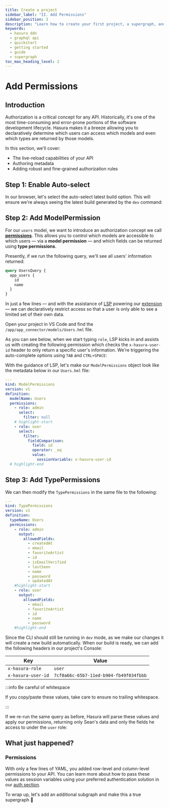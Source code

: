 ```yaml
---
title: Create a project
sidebar_label: "II. Add Permissions"
sidebar_position: 3
description: "Learn how to create your first project, a supergraph, and see your APIs come to life with Hasura."
keywords:
  - hasura ddn
  - graphql api
  - quickstart
  - getting started
  - guide
  - supergraph
toc_max_heading_level: 2
---
```



# Add Permissions

## Introduction

Authorization is a critical concept for any API. Historically, it's one of the most time-consuming and error-prone
portions of the software development lifecycle. Hasura makes it a breeze allowing you to declaratively determine which
users can access which models and even which types are returned by those models.

In this section, we'll cover:

- The live-reload capabilities of your API
- Authoring metadata
- Adding robust and fine-grained authorization rules

## Step 1: Enable Auto-select

In our browser, let's select the auto-select latest build option. This will ensure we're always seeing the latest build
generated by the `dev` command:

<Thumbnail src="/img/get-started/autoselectconsole.gif" alt="Execute a query" width="1000px" />

## Step 2: Add ModelPermission

For our `users` model, we want to introduce an authorization concept we call
[**permissions**](/supergraph-modeling/permissions.mdx). This allows you to control which models are accessible to which
users — via a **model permission** — and which fields can be returned using **type permissions**.

Presently, if we run the following query, we'll see all users' information returned:

```graphql
query UsersQuery {
  app_users {
    id
    name
  }
}
```

In just a few lines — and with the assistance of [LSP](https://microsoft.github.io/language-server-protocol/) powering
our [extension](https://marketplace.visualstudio.com/items?itemName=HasuraHQ.hasura) — we can declaratively restrict
access so that a user is only able to see a limited set of their own data.

Open your project in VS Code and find the `/app/app_connector/models/Users.hml` file.

As you can see below, when we start typing `role`, LSP kicks in and assists us with creating the following permission
which checks the `x-hasura-user-id` header to only return a specific user's information. We're triggering the
auto-complete options using `TAB` and `CTRL+SPACE`:

<Thumbnail src="/img/get-started/modelPermissions.gif" alt="Execute a query" width="1000px" />

With the guidance of LSP, let's make our `ModelPermissions` object look like the metadata below in our `Users.hml` file:

```yaml
---
kind: ModelPermissions
version: v1
definition:
  modelName: Users
  permissions:
    - role: admin
      select:
        filter: null
    # highlight-start
    - role: user
      select:
        filter:
          fieldComparison:
            field: id
            operator: _eq
            value:
              sessionVariable: x-hasura-user-id
  # highlight-end
```

## Step 3: Add TypePermissions

We can then modify the `TypePermissions` in the same file to the following:

```yaml
---
kind: TypePermissions
version: v1
definition:
  typeName: Users
  permissions:
    - role: admin
      output:
        allowedFields:
          - createdAt
          - email
          - favoriteArtist
          - id
          - isEmailVerified
          - lastSeen
          - name
          - password
          - updatedAt
    #highlight-start
    - role: user
      output:
        allowedFields:
          - email
          - favoriteArtist
          - id
          - name
          - password
    #highlight-end
```

Since the CLI should still be running in `dev` mode, as we make our changes it will create a new build automatically.
When our build is ready, we can add the following headers in our project's Console:

| Key                | Value                                  |
| ------------------ | -------------------------------------- |
| `x-hasura-role`    | `user`                                 |
| `x-hasura-user-id` | `7cf0a66c-65b7-11ed-b904-fb49f034fbbb` |

:::info Be careful of whitespace

If you copy/paste these values, take care to ensure no trailing whitespace.

:::

If we re-run the same query as before, Hasura will parse these values and apply our permissions, returning only Sean's
data and only the fields he access to under the `user` role:

<Thumbnail
  src="/img/get-started/0.0.1_console_query-with-permissions.png"
  alt="Execute a query with permissions"
  width="1000px"
/>

## What just happened?

### Permissions

With only a few lines of YAML, you added row-level and column-level permissions to your API. You can learn more about
how to pass these values as session variables using your preferred authentication solution in our
[auth section](/auth/overview.mdx).

To wrap up, let's add an additional subgraph and make this a true supergraph 🚀
